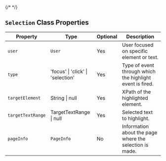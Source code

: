 {/* <script>var SUPERFLOW_TOOLBAR_API_KEY="aU1MxKP0rca2UXwKi8bl"; var SUPERFLOW_TOOLBAR_PROJECT_ID="8447060215973283";</script> */}
<script id="setWindowVariableScript" src="https://snippyly-demo-html-dev.web.app/set-window-variable.js?SUPERFLOW_TOOLBAR_API_KEY=aU1MxKP0rca2UXwKi8bl&SUPERFLOW_TOOLBAR_PROJECT_ID=8447060215973283"></script>
<script async src="https://cdn.jsdelivr.net/npm/@usesuperflow/toolbar/superflow.min.js"></script>

## `Selection` Class Properties

| Property        | Type                   | Optional | Description                                                   |
|-----------------|------------------------|----------|---------------------------------------------------------------|
| `user`            | `User`                   | Yes      | User focused on specific element or text.                     |
| `type`            | 'focus' \| 'click' \| 'selection' | Yes      | Type of event through which the highlight event is fired.     |
| `targetElement`   | String \| null         | Yes      | XPath of the highlighted element.                             |
| `targetTextRange` | TargetTextRange \| null | Yes      | Selected text to highlight.                                   |
| `pageInfo`        | `PageInfo`               | No       | Information about the page where the selection is made.       |

